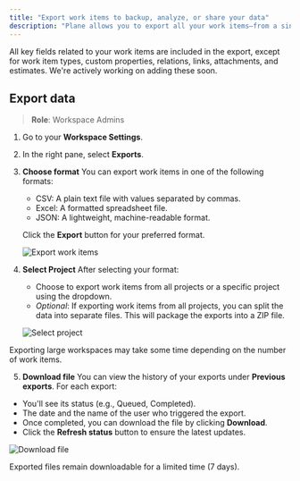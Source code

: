 ```yaml
---
title: "Export work items to backup, analyze, or share your data"
description: "Plane allows you to export all your work items—from a single project or multiple projects—so you can access your data outside of Plane. You can export work items into CSV, Excel, or JSON formats. Additionally, you can choose how you'd like the data to be packaged: in a single consolidated file or split into separate files (downloaded as a ZIP)."
---
```


<Warning>
  All key fields related to your work items are included in the export, except for work item types, custom properties, relations, links, attachments, and estimates. We're actively working on adding these soon.
</Warning>

## Export data[​](#export-data "Direct link to Export data")

> **Role**: Workspace Admins

1. Go to your **Workspace Settings**.

2. In the right pane, select **Exports**.

3. **Choose format** You can export work items in one of the following formats:

   * CSV: A plain text file with values separated by commas.
   * Excel: A formatted spreadsheet file.
   * JSON: A lightweight, machine-readable format.

   Click the **Export** button for your preferred format.

   ![Export work items](/images/core-concepts/workspaces/export-issues.webp)

4. **Select Project** After selecting your format:

   * Choose to export work items from all projects or a specific project using the dropdown.
   * *Optional*: If exporting work items from all projects, you can split the data into separate files. This will package the exports into a ZIP file.

   ![Select project](/images/core-concepts/workspaces/select-projects.webp)

<Info>
  Exporting large workspaces may take some time depending on the number of work items.
</Info>

5. **Download file** You can view the history of your exports under **Previous exports**. For each export:

* You'll see its status (e.g., Queued, Completed).
* The date and the name of the user who triggered the export.
* Once completed, you can download the file by clicking **Download**.
* Click the **Refresh status** button to ensure the latest updates.

![Download file](/images/core-concepts/workspaces/download-file.webp)

<Warning>
  Exported files remain downloadable for a limited time (7 days).
</Warning>
